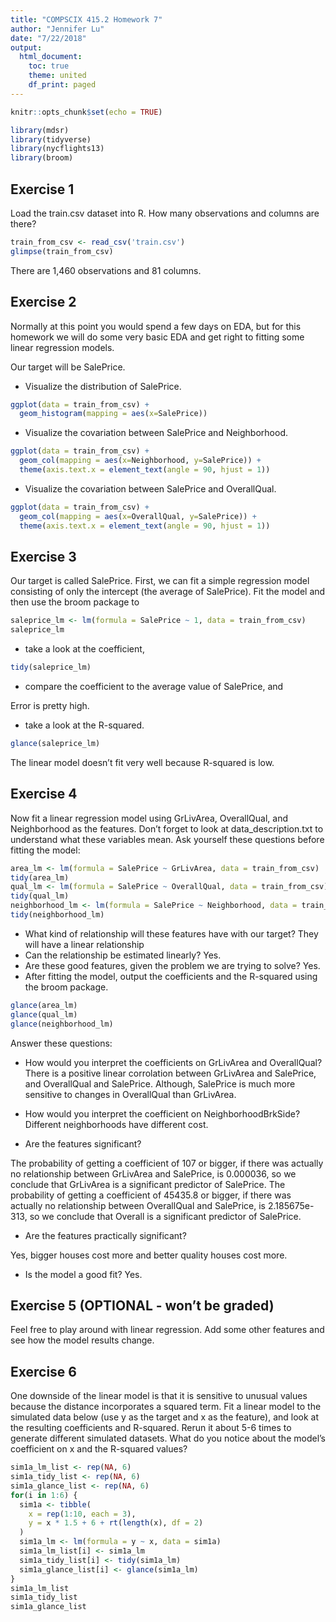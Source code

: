 ```yaml
---
title: "COMPSCIX 415.2 Homework 7"
author: "Jennifer Lu"
date: "7/22/2018"
output:
  html_document:
    toc: true
    theme: united
    df_print: paged
---
```


```r
knitr::opts_chunk$set(echo = TRUE)
```

```r
library(mdsr)
library(tidyverse)
library(nycflights13)
library(broom)
```

## Exercise 1
Load the train.csv dataset into R. How many observations and columns are there?
```r
train_from_csv <- read_csv('train.csv')
glimpse(train_from_csv)
```

There are 1,460 observations and 81 columns.

## Exercise 2
Normally at this point you would spend a few days on EDA, but for this homework we will do some very basic EDA and get right to fitting some linear regression models.

Our target will be SalePrice.

- Visualize the distribution of SalePrice.
```r
ggplot(data = train_from_csv) +
  geom_histogram(mapping = aes(x=SalePrice))
```

- Visualize the covariation between SalePrice and Neighborhood.
```r
ggplot(data = train_from_csv) +
  geom_col(mapping = aes(x=Neighborhood, y=SalePrice)) +
  theme(axis.text.x = element_text(angle = 90, hjust = 1))
```

- Visualize the covariation between SalePrice and OverallQual.
```r
ggplot(data = train_from_csv) +
  geom_col(mapping = aes(x=OverallQual, y=SalePrice)) +
  theme(axis.text.x = element_text(angle = 90, hjust = 1))
```
## Exercise 3
Our target is called SalePrice. First, we can fit a simple regression model consisting of only the intercept (the average of SalePrice). Fit the model and then use the broom package to
```r
saleprice_lm <- lm(formula = SalePrice ~ 1, data = train_from_csv)
saleprice_lm
```

- take a look at the coefficient,
```r
tidy(saleprice_lm)
```
- compare the coefficient to the average value of SalePrice, and

Error is pretty high.

- take a look at the R-squared.

```r
glance(saleprice_lm)
```

The linear model doesn't fit very well because R-squared is low.

## Exercise 4
Now fit a linear regression model using GrLivArea, OverallQual, and Neighborhood as the features. Don’t forget to look at  data_description.txt to understand what these variables mean. Ask yourself these questions before fitting the model:
```r
area_lm <- lm(formula = SalePrice ~ GrLivArea, data = train_from_csv)
tidy(area_lm)
qual_lm <- lm(formula = SalePrice ~ OverallQual, data = train_from_csv)
tidy(qual_lm)
neighborhood_lm <- lm(formula = SalePrice ~ Neighborhood, data = train_from_csv)
tidy(neighborhood_lm)
```
- What kind of relationship will these features have with our target?
They will have a linear relationship
- Can the relationship be estimated linearly?
Yes.
- Are these good features, given the problem we are trying to solve?
Yes.
- After fitting the model, output the coefficients and the R-squared using the broom package.
```r
glance(area_lm)
glance(qual_lm)
glance(neighborhood_lm)
```

Answer these questions:

- How would you interpret the coefficients on GrLivArea and OverallQual?
There is a positive linear corrolation between GrLivArea and SalePrice, and OverallQual and SalePrice. Although, SalePrice is much more sensitive to changes in OverallQual than GrLivArea.

- How would you interpret the coefficient on NeighborhoodBrkSide?
Different neighborhoods have different cost.

- Are the features significant?

The probability of getting a coefficient of 107 or bigger, if there was actually no relationship between GrLivArea and SalePrice, is 0.000036, so we conclude that GrLivArea is a significant predictor of SalePrice. The probability of getting a coefficient of 45435.8 or bigger, if there was actually no relationship between OverallQual and SalePrice, is 2.185675e-313, so we conclude that Overall is a significant predictor of SalePrice.

- Are the features practically significant?

Yes, bigger houses cost more and better quality houses cost more.

- Is the model a good fit?
Yes.

## Exercise 5 (OPTIONAL - won’t be graded)
Feel free to play around with linear regression. Add some other features and see how the model results change.

## Exercise 6
One downside of the linear model is that it is sensitive to unusual values because the distance incorporates a squared term. Fit a linear model to the simulated data below (use y as the target and x as the feature), and look at the resulting coefficients and R-squared. Rerun it about 5-6 times to generate different simulated datasets. What do you notice about the model’s coefficient on x and the R-squared values?

```r
sim1a_lm_list <- rep(NA, 6)
sim1a_tidy_list <- rep(NA, 6)
sim1a_glance_list <- rep(NA, 6)
for(i in 1:6) {
  sim1a <- tibble(
    x = rep(1:10, each = 3),
    y = x * 1.5 + 6 + rt(length(x), df = 2)
  )
  sim1a_lm <- lm(formula = y ~ x, data = sim1a)
  sim1a_lm_list[i] <- sim1a_lm
  sim1a_tidy_list[i] <- tidy(sim1a_lm)
  sim1a_glance_list[i] <- glance(sim1a_lm)
}
sim1a_lm_list
sim1a_tidy_list
sim1a_glance_list
```
